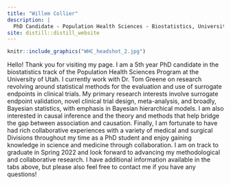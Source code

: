 ```yaml
---
title: "Willem Collier"
description: |
  PhD Candidate - Population Health Sciences - Biostatistics, University of Utah
site: distill::distill_website
---
```


::: {.floatting}
```r
knitr::include_graphics("WHC_headshot_2.jpg")
```

Hello! Thank you for visiting my page. I am a 5th year PhD candidate in the biostatistics track of the Population Health Sciences Program at the University of Utah. I currently work with Dr. Tom Greene on research revolving around statistical methods for the evaluation and use of surrogate endpoints in clinical trials. My primary research interests involve surrogate endpoint validation, novel clinical trial design, meta-analysis, and broadly, Bayesian statistics, with emphasis in Bayesian hierarchical models. I am also interested in causal inference and the theory and methods that help bridge the gap between association and causation. Finally, I am fortunate to have had rich collaborative experiences with a variety of medical and surgical Divisions throughout my time as a PhD student and enjoy gaining knowledge in science and medicine through collaboration. I am on track to graduate in Spring 2022 and look forward to advancing my methodological and collaborative research. I have additional information available in the tabs above, but please also feel free to contact me if you have any questions!

:::
